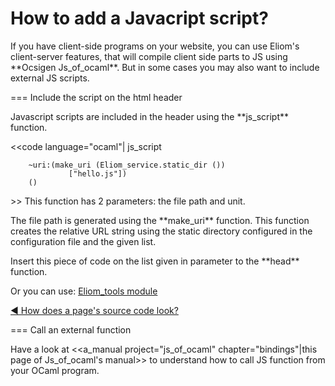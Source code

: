 =How to add a Javacript script?=

If you have client-side programs on your website, you can use Eliom's client-server features, that will compile client side parts to JS using **Ocsigen Js_of_ocaml**. But in some cases you may also want to include external JS scripts.

=== Include the script on the html header

Javascript scripts are included in the header using the **js_script** function.

<<code language="ocaml"|
js_script
     ~uri:(make_uri (Eliom_service.static_dir ())
              ["hello.js"])
     ()
>>
This function has 2 parameters: the file path and unit.

The file path is generated using the **make_uri** function. This function creates the relative URL string using the static directory configured in the configuration file and the given list.

Insert this piece of code on the list given in parameter to the **head** function.

Or you can use:
[[wiki(2):eliom/api/server/Eliom_tools.HTML5_TOOLS#VALhead|Eliom_tools module]]

[[wiki(2):howto/page|◄ How does a page's source code look?]]

=== Call an external function

Have a look at
<<a_manual project="js_of_ocaml" chapter="bindings"|this page of Js_of_ocaml's manual>>
to understand how to call JS function from your OCaml program.
